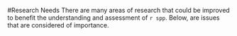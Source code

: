 <!-- ****************************RESEARCH NEEDS**************************** -->
#Research Needs
There are many areas of research that could be improved to benefit the understanding and assessment of `r spp`. Below, are issues that are considered of importance.

\begin{enumerate}

\item Due to limited data, new studies on maturity  for `r spp` would be beneficial.

\item Studies on stock structure and movement of `r spp`, particularly with regard to the winter-summer spawning migration of `r spp` and the likely trans-boundary movement of `r spp` between U.S. and Canadian waters seasonally.

\item The extent of spatial variability on productivity processes such as growth, recruitment, and maturity is currently unknown and would benefit from further research.

\end{enumerate}